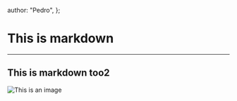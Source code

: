   author: "Pedro",
};

# This is markdown

---

## This is markdown too2

![This is an image](/posts/test/img.jpg)
